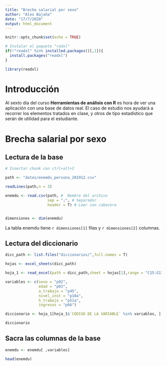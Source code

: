 ```yaml
---
title: "Brecha salarial por sexo"
author: "Alex Bajaña"
date: "17/7/2020"
output: html_document
---
```


```r
knitr::opts_chunk$set(echo = TRUE)

# Instalar el paquete "radxl" 
if(!"readxl" %in% installed.packages()[,1]){
  install.packages("readxl")
}

library(readxl)

```

# Introducción

Al sexto día del curso **Herramientas de análisis con R** es hora de ver una aplicación con una base de datos real. El caso de estudio nos ayudará a recorrer los elementos tratados en clase, y otros de tipo estadístico que serán de utilidad para el estudiante.

# Brecha salarial por sexo 

## Lectura de la base

```r
# Insertar chunk con ctrl+alt+I

path <- "datos/enemdu_persona_201912.csv"

readLines(path,n = 3)

enemdu <- read.csv(path, #  Nombre del archivo
                   sep = ";", # Separador
                   header = T) # Leer con cabecera


dimensiones <- dim(enemdu)
```

La tabla enemdu tiene   `r dimensiones[1]` filas y  `r dimensiones[2]` columnas.

## Lectura del diccionario

```r
dicc_path <- list.files("diccionarios/",full.names = T)

hojas <- excel_sheets(dicc_path)

hoja_1 <- read_excel(path = dicc_path,sheet = hojas[1],range = "C15:G170")

variables <- c(sexo = "p02",
               edad = "p03",
               a_trabajo = "p45",
               nivel_inst = "p10a",
               h_trabajo = "p51a",
               ingresos = "p66")

diccionario <- hoja_1[hoja_1$`CODIGO DE LA VARIABLE` %in% variables, ]

diccionario
```
 
## Sacra las columnas de la base

```r

enemdu <- enemdu[ ,variables]

head(enemdu)

```

 